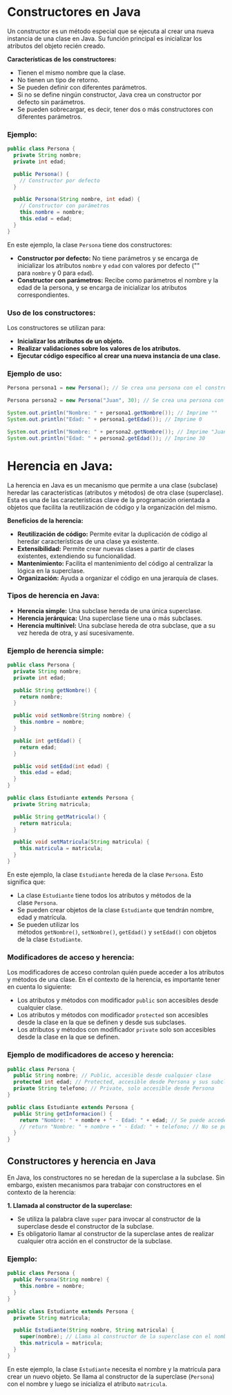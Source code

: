# Constructores en Java

Un constructor es un método especial que se ejecuta al crear una nueva instancia de una clase en Java. Su función principal es inicializar los atributos del objeto recién creado.

**Características de los constructores:**

-   Tienen el mismo nombre que la clase.
-   No tienen un tipo de retorno.
-   Se pueden definir con diferentes parámetros.
-   Si no se define ningún constructor, Java crea un constructor por defecto sin parámetros.
-   Se pueden sobrecargar, es decir, tener dos o más constructores con diferentes parámetros.

### **Ejemplo:**

```java
public class Persona {
  private String nombre;
  private int edad;

  public Persona() {
    // Constructor por defecto
  }

  public Persona(String nombre, int edad) {
    // Constructor con parámetros
    this.nombre = nombre;
    this.edad = edad;
  }
}
```

En este ejemplo, la clase `Persona` tiene dos constructores:

-   **Constructor por defecto:** No tiene parámetros y se encarga de inicializar los atributos `nombre` y `edad` con valores por defecto ("" para `nombre` y 0 para `edad`).
-   **Constructor con parámetros:** Recibe como parámetros el nombre y la edad de la persona, y se encarga de inicializar los atributos correspondientes.

### **Uso de los constructores:**

Los constructores se utilizan para:

-   **Inicializar los atributos de un objeto.**
-   **Realizar validaciones sobre los valores de los atributos.**
-   **Ejecutar código específico al crear una nueva instancia de una clase.**

### **Ejemplo de uso:**

```java
Persona persona1 = new Persona(); // Se crea una persona con el constructor por defecto

Persona persona2 = new Persona("Juan", 30); // Se crea una persona con el constructor con parámetros

System.out.println("Nombre: " + persona1.getNombre()); // Imprime ""
System.out.println("Edad: " + persona1.getEdad()); // Imprime 0

System.out.println("Nombre: " + persona2.getNombre()); // Imprime "Juan"
System.out.println("Edad: " + persona2.getEdad()); // Imprime 30
```
# Herencia en Java:

La herencia en Java es un mecanismo que permite a una clase (subclase) heredar las características (atributos y métodos) de otra clase (superclase). Esta es una de las características clave de la programación orientada a objetos que facilita la reutilización de código y la organización del mismo.

**Beneficios de la herencia:**

-   **Reutilización de código:** Permite evitar la duplicación de código al heredar características de una clase ya existente.
-   **Extensibilidad:** Permite crear nuevas clases a partir de clases existentes, extendiendo su funcionalidad.
-   **Mantenimiento:** Facilita el mantenimiento del código al centralizar la lógica en la superclase.
-   **Organización:** Ayuda a organizar el código en una jerarquía de clases.
### **Tipos de herencia en Java:**

-   **Herencia simple:** Una subclase hereda de una única superclase.
-   **Herencia jerárquica:** Una superclase tiene una o más subclases.
-   **Herencia multinivel:** Una subclase hereda de otra subclase, que a su vez hereda de otra, y así sucesivamente.
### **Ejemplo de herencia simple:**

```java
public class Persona {
  private String nombre;
  private int edad;

  public String getNombre() {
    return nombre;
  }

  public void setNombre(String nombre) {
    this.nombre = nombre;
  }

  public int getEdad() {
    return edad;
  }

  public void setEdad(int edad) {
    this.edad = edad;
  }
}

public class Estudiante extends Persona {
  private String matricula;

  public String getMatricula() {
    return matricula;
  }

  public void setMatricula(String matricula) {
    this.matricula = matricula;
  }
}
```

En este ejemplo, la clase `Estudiante` hereda de la clase `Persona`. Esto significa que:

-   La clase `Estudiante` tiene todos los atributos y métodos de la clase `Persona`.
-   Se pueden crear objetos de la clase `Estudiante` que tendrán nombre, edad y matrícula.
-   Se pueden utilizar los métodos `getNombre()`, `setNombre()`, `getEdad()` y `setEdad()` con objetos de la clase `Estudiante`.
### **Modificadores de acceso y herencia:**

Los modificadores de acceso controlan quién puede acceder a los atributos y métodos de una clase. En el contexto de la herencia, es importante tener en cuenta lo siguiente:

-   Los atributos y métodos con modificador `public` son accesibles desde cualquier clase.
-   Los atributos y métodos con modificador `protected` son accesibles desde la clase en la que se definen y desde sus subclases.
-   Los atributos y métodos con modificador `private` solo son accesibles desde la clase en la que se definen.
### **Ejemplo de modificadores de acceso y herencia:**

```java
public class Persona {
  public String nombre; // Public, accesible desde cualquier clase
  protected int edad; // Protected, accesible desde Persona y sus subclases
  private String telefono; // Private, solo accesible desde Persona
}

public class Estudiante extends Persona {
  public String getInformacion() {
    return "Nombre: " + nombre + " - Edad: " + edad; // Se puede acceder a "nombre" y "edad" porque son "public" y "protected"
    // return "Nombre: " + nombre + " - Edad: " + telefono; // No se puede acceder a "telefono" porque es "private"
  }
}
```

## Constructores y herencia en Java

En Java, los constructores no se heredan de la superclase a la subclase. Sin embargo, existen mecanismos para trabajar con constructores en el contexto de la herencia:

**1\. Llamada al constructor de la superclase:**

-   Se utiliza la palabra clave `super` para invocar al constructor de la superclase desde el constructor de la subclase.
-   Es obligatorio llamar al constructor de la superclase antes de realizar cualquier otra acción en el constructor de la subclase.
### **Ejemplo:**

```java
public class Persona {
  public Persona(String nombre) {
    this.nombre = nombre;
  }
}

public class Estudiante extends Persona {
  private String matricula;

  public Estudiante(String nombre, String matricula) {
    super(nombre); // Llama al constructor de la superclase con el nombre
    this.matricula = matricula;
  }
}
```

En este ejemplo, la clase `Estudiante` necesita el nombre y la matrícula para crear un nuevo objeto. Se llama al constructor de la superclase (`Persona`) con el nombre y luego se inicializa el atributo `matricula`.



